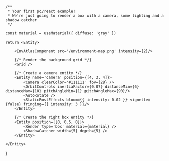 
    /**
     * Your first pc/react example! 
     * We're just going to render a box with a camera, some lighting and a shadow catcher
     */

    const material = useMaterial({ diffuse: 'gray' })

    return <Entity>

        <EnvAtlasComponent src='/environment-map.png' intensity={2}/>

        {/* Render the background grid */}
        <Grid />

        {/* Create a camera entity */}
        <Entity name='camera' position={[4, 3, 4]}>
            <Camera clearColor='#111111' fov={28} />
            <OrbitControls inertiaFactor={0.07} distanceMin={6} distanceMax={10} pitchAngleMin={1} pitchAngleMax={90}/>
            <AutoRotate />
            <StaticPostEffects bloom={{ intensity: 0.02 }} vignette={false} fringing={{ intensity: 3 }}/>
        </Entity>

        {/* Create the right box entity */}
        <Entity position={[0, 0.5, 0]}>
            <Render type='box' material={material} />
            <ShadowCatcher width={5} depth={5} />
        </Entity>
        
    </Entity>
}

<HelloWorld />
